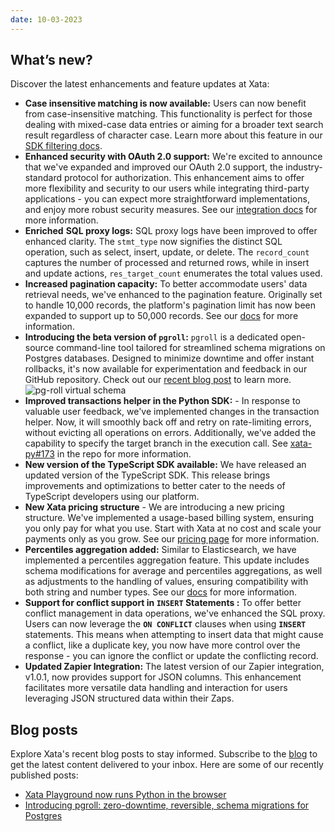 ```yaml
---
date: 10-03-2023
---
```


## What’s new?

Discover the latest enhancements and feature updates at Xata:

- **Case insensitive matching is now available:** Users can now benefit from case-insensitive matching. This functionality is perfect for those dealing with mixed-case data entries or aiming for a broader text search result regardless of character case. Learn more about this feature in our [SDK filtering docs](https://xata.io/docs/sdk/filtering#case-insensitive-matching).
- **Enhanced security with OAuth 2.0 support:** We're excited to announce that we've expanded and improved our OAuth 2.0 support, the industry-standard protocol for authorization. This enhancement aims to offer more flexibility and security to our users while integrating third-party applications - you can expect more straightforward implementations, and enjoy more robust security measures. See our [integration docs](https://xata.io/docs/integrations/oauth) for more information.
- **Enriched** **SQL proxy logs:** SQL proxy logs have been improved to offer enhanced clarity. The `stmt_type` now signifies the distinct SQL operation, such as select, insert, update, or delete. The `record_count` captures the number of processed and returned rows, while in insert and update actions, `res_target_count` enumerates the total values used.
- **Increased pagination capacity:** To better accommodate users' data retrieval needs, we've enhanced to the pagination feature. Originally set to handle 10,000 records, the platform's pagination limit has now been expanded to support up to 50,000 records. See our [docs](https://xata.io/docs/sdk/get#offset-based-pagination) for more information.
- **Introducing the beta version of `pgroll`:** `pgroll` is a dedicated open-source command-line tool tailored for streamlined schema migrations on Postgres databases. Designed to minimize downtime and offer instant rollbacks, it's now available for experimentation and feedback in our GitHub repository. Check out our [recent blog post](https://xata.io/blog/pgroll-schema-migrations-postgres) to learn more.
  ![pg-roll virtual schema](images/pgroll-migration-flow.svg)
- **Improved transactions helper in the Python SDK:** - In response to valuable user feedback, we've implemented changes in the transaction helper. Now, it will smoothly back off and retry on rate-limiting errors, without evicting all operations on errors. Additionally, we've added the capability to specify the target branch in the execution call. See [xata-py#173](https://github.com/xataio/xata-py/pull/173) in the repo for more information.
- **New version of the TypeScript SDK available:** We have released an updated version of the TypeScript SDK. This release brings improvements and optimizations to better cater to the needs of TypeScript developers using our platform.
- **New Xata pricing structure** - We are introducing a new pricing structure. We've implemented a usage-based billing system, ensuring you only pay for what you use. Start with Xata at no cost and scale your payments only as you grow. See our [pricing page](https://xata.io/pricing) for more information.
- **Percentiles aggregation added:** Similar to Elasticsearch, we have implemented a percentiles aggregation feature. This update includes schema modifications for average and percentiles aggregations, as well as adjustments to the handling of values, ensuring compatibility with both string and number types. See our [docs](https://xata.io/docs/sdk/aggregate#percentiles) for more information.
- **Support for conflict support in `INSERT` Statements :** To offer better conflict management in data operations, we've enhanced the SQL proxy. Users can now leverage the **`ON CONFLICT`** clauses when using **`INSERT`** statements. This means when attempting to insert data that might cause a conflict, like a duplicate key, you now have more control over the response - you can ignore the conflict or update the conflicting record.
- **Updated Zapier Integration:** The latest version of our Zapier integration, v1.0.1, now provides support for JSON columns. This enhancement facilitates more versatile data handling and interaction for users leveraging JSON structured data within their Zaps.

## Blog posts

Explore Xata's recent blog posts to stay informed. Subscribe to the [blog](https://xata.io/blog) to get the latest content delivered to your inbox. Here are some of our recently published posts:

- [Xata Playground now runs Python in the browser](https://xata.io/blog/playground-python)
- [Introducing pgroll: zero-downtime, reversible, schema migrations for Postgres](https://xata.io/blog/pgroll-schema-migrations-postgres)
